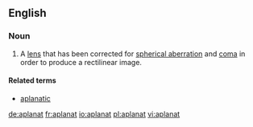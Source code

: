 ==English==

===Noun===
{{en-noun}}

# A [[lens]] that has been corrected for [[spherical aberration]] and [[coma]] in order to produce a rectilinear image.

====Related terms====
*[[aplanatic]]

[[de:aplanat]]
[[fr:aplanat]]
[[io:aplanat]]
[[pl:aplanat]]
[[vi:aplanat]]
